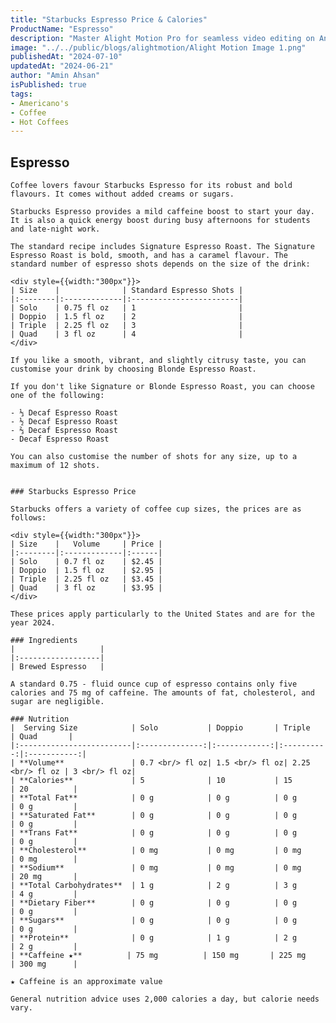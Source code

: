 ```yaml
---
title: "Starbucks Espresso Price & Calories"
ProductName: "Espresso" 
description: "Master Alight Motion Pro for seamless video editing on Android, iOS, and Tablets with our ultimate guide, unlocking advanced features and elevating your skills in 2024!"
image: "../../public/blogs/alightmotion/Alight Motion Image 1.png"
publishedAt: "2024-07-10"
updatedAt: "2024-06-21"
author: "Amin Ahsan"
isPublished: true
tags:
- Americano's
- Coffee
- Hot Coffees   
---
```


 
## Espresso 

    Coffee lovers favour Starbucks Espresso for its robust and bold flavours. It comes without added creams or sugars. 

    Starbucks Espresso provides a mild caffeine boost to start your day. It is also a quick energy boost during busy afternoons for students and late-night work.

    The standard recipe includes Signature Espresso Roast. The Signature Espresso Roast is bold, smooth, and has a caramel flavour. The standard number of espresso shots depends on the size of the drink:

    <div style={{width:"300px"}}>
    | Size    |              | Standard Espresso Shots |
    |:--------|:-------------|:------------------------|
    | Solo    | 0.75 fl oz   | 1                       |
    | Doppio  | 1.5 fl oz    | 2                       |
    | Triple  | 2.25 fl oz   | 3                       |
    | Quad    | 3 fl oz      | 4                       |
    </div>

    If you like a smooth, vibrant, and slightly citrusy taste, you can customise your drink by choosing Blonde Espresso Roast.

    If you don't like Signature or Blonde Espresso Roast, you can choose one of the following:

    - ⅓ Decaf Espresso Roast
    - ½ Decaf Espresso Roast
    - ⅔ Decaf Espresso Roast
    - Decaf Espresso Roast

    You can also customise the number of shots for any size, up to a maximum of 12 shots.


    ### Starbucks Espresso Price

    Starbucks offers a variety of coffee cup sizes, the prices are as follows:

    <div style={{width:"300px"}}>
    | Size    |   Volume     | Price |
    |:--------|:-------------|:------|
    | Solo    | 0.7 fl oz    | $2.45 |
    | Doppio  | 1.5 fl oz    | $2.95 |
    | Triple  | 2.25 fl oz   | $3.45 |
    | Quad    | 3 fl oz      | $3.95 |
    </div>

    These prices apply particularly to the United States and are for the year 2024.
    
    ### Ingredients
    |                   |
    |:------------------|
    | Brewed Espresso   |

    A standard 0.75 - fluid ounce cup of espresso contains only five calories and 75 mg of caffeine. The amounts of fat, cholesterol, and sugar are negligible.

    ### Nutrition
    |  Serving Size            | Solo           | Doppio       | Triple     | Quad       |
    |:-------------------------|:--------------:|:------------:|:----------:|:-----------:|
    | **Volume**               | 0.7 <br/> fl oz| 1.5 <br/> fl oz| 2.25 <br/> fl oz | 3 <br/> fl oz| 
    | **Calories**             | 5              | 10           | 15         | 20          |
    | **Total Fat**            | 0 g            | 0 g          | 0 g        | 0 g         |
    | **Saturated Fat**        | 0 g            | 0 g          | 0 g        | 0 g         |
    | **Trans Fat**            | 0 g            | 0 g          | 0 g        | 0 g         |
    | **Cholesterol**          | 0 mg           | 0 mg         | 0 mg       | 0 mg        |
    | **Sodium**               | 0 mg           | 0 mg         | 0 mg       | 20 mg       | 
    | **Total Carbohydrates**  | 1 g            | 2 g          | 3 g        | 4 g         |
    | **Dietary Fiber**        | 0 g            | 0 g          | 0 g        | 0 g         |
    | **Sugars**               | 0 g            | 0 g          | 0 g        | 0 g         |
    | **Protein**              | 0 g            | 1 g          | 2 g        | 2 g         |
    | **Caffeine ★**          | 75 mg          | 150 mg       | 225 mg     | 300 mg      |

    ★ Caffeine is an approximate value

    General nutrition advice uses 2,000 calories a day, but calorie needs vary.
